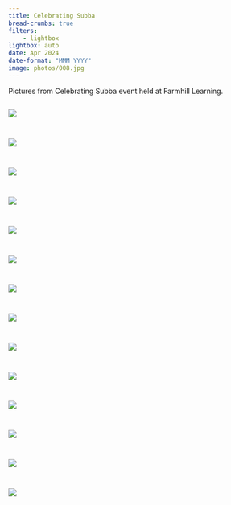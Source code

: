 ```yaml
---
title: Celebrating Subba
bread-crumbs: true
filters:
    - lightbox
lightbox: auto
date: Apr 2024
date-format: "MMM YYYY"
image: photos/008.jpg
---
```


Pictures from Celebrating Subba event held at Farmhill Learning.

::: {style="display: grid;grid-template-columns: repeat(auto-fill, minmax(250px, 1fr));grid-gap: 1em;"}

![](photos/001.jpg){group="my-gallery"}

![](photos/002.jpg){group="my-gallery"}

![](photos/003.jpg){group="my-gallery"}

![](photos/004.jpg){group="my-gallery"}

![](photos/005.jpg){group="my-gallery"}

![](photos/006.jpg){group="my-gallery"}

![](photos/007.jpg){group="my-gallery"}

![](photos/008.jpg){group="my-gallery"}

![](photos/009.jpg){group="my-gallery"}

![](photos/010.jpg){group="my-gallery"}

![](photos/011.jpg){group="my-gallery"}

![](photos/012.jpg){group="my-gallery"}

![](photos/013.jpg){group="my-gallery"}

![](photos/014.jpg){group="my-gallery"}

:::
